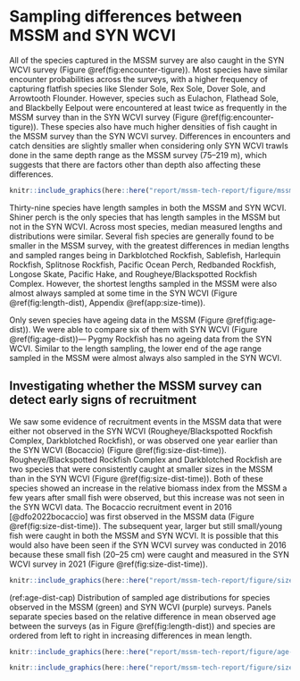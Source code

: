# Sampling differences between MSSM and SYN WCVI

All of the species captured in the MSSM survey are also caught in the SYN WCVI survey (Figure \@ref(fig:encounter-tigure)).
Most species have similar encounter probabilities across the surveys, with a higher frequency of capturing flatfish species like Slender Sole, Rex Sole, Dover Sole, and Arrowtooth Flounder.
However, species such as Eulachon, Flathead Sole, and Blackbelly Eelpout were encountered at least twice as frequently in the MSSM survey than in the SYN WCVI survey (Figure \@ref(fig:encounter-tigure)).
These species also have much higher densities of fish caught in the MSSM survey than the SYN WCVI survey.
Differences in encounters and catch densities are slightly smaller when considering only SYN WCVI trawls done in the same depth range as the MSSM survey (75--219 m), which suggests that there are factors other than depth also affecting these differences.

```r
knitr::include_graphics(here::here("report/mssm-tech-report/figure/mssm-wcvi-tigure_same-depth.png"), dpi = NA)
```

Thirty-nine species have length samples in both the MSSM and SYN WCVI.
Shiner perch is the only species that has length samples in the MSSM but not in the SYN WCVI.
Across most species, median measured lengths and distributions were similar.
Several fish species are generally found to be smaller in the MSSM survey, with the greatest differences in median lengths and sampled ranges being in Darkblotched Rockfish, Sablefish, Harlequin Rockfish, Splitnose Rockfish, Pacific Ocean Perch, Redbanded Rockfish, Longose Skate, Pacific Hake, and Rougheye/Blackspotted Rockfish Complex.
However, the shortest lengths sampled in the MSSM were also almost always sampled at some time in the SYN WCVI (Figure \@ref(fig:length-dist), Appendix \@ref(app:size-time)).

Only seven species have ageing data in the MSSM (Figure \@ref(fig:age-dist)). 
We were able to compare six of them with SYN WCVI (Figure \@ref(fig:age-dist))--- Pygmy Rockfish has no ageing data from the SYN WCVI.
Similar to the length sampling, the lower end of the age range sampled in the MSSM were almost always also sampled in the SYN WCVI.

## Investigating whether the MSSM survey can detect early signs of recruitment

We saw some evidence of recruitment events in the MSSM data that were either not observed in the SYN WCVI (Rougheye/Blackspotted Rockfish Complex, Darkblotched Rockfish), or was observed one year earlier than the SYN WCVI (Bocaccio) (Figure \@ref(fig:size-dist-time)).
Rougheye/Blackspotted Rockfish Complex and Darkblotched Rockfish are two species that were consistently caught at smaller sizes in the MSSM than in the SYN WCVI (Figure \@ref(fig:size-dist-time)).
Both of these species showed an increase in the relative biomass index from the MSSM a few years after small fish were observed, but this increase was not seen in the SYN WCVI data.
The Bocaccio recruitment event in 2016 [@dfo2022bocaccio] was first observed in the MSSM data (Figure \@ref(fig:size-dist-time)).
The subsequent year, larger but still small/young fish were caught in both the MSSM and SYN WCVI.
It is possible that this would also have been seen if the SYN WCVI survey was conducted in 2016 because these small fish (20--25 cm) were caught and measured in the SYN WCVI survey in 2021 (Figure \@ref(fig:size-dist-time)).

```r
knitr::include_graphics(here::here("report/mssm-tech-report/figure/size-comp.png"), dpi = NA)
```

(ref:age-dist-cap) Distribution of sampled age distributions for species observed in the MSSM (green) and SYN WCVI (purple) surveys. Panels separate species based on the relative difference in mean observed age between the surveys (as in Figure \@ref(fig:length-dist)) and species are ordered from left to right in increasing differences in mean length.

```r
knitr::include_graphics(here::here("report/mssm-tech-report/figure/age-comp.png"), dpi = NA)
```

```r
knitr::include_graphics(here::here("report/mssm-tech-report/figure/size-time-highlights.png"), dpi = NA)
```

\clearpage
